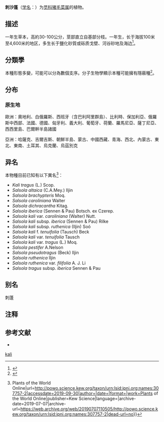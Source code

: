 {{Speciesbox
| name = 刺沙蓬
| status = 
| status_system = 
| image = 20150920Kali tragus5.jpg
| genus = Salsola
| species = tragus
| authority = L.
| subdivision_ranks =
| subdivision =
| synonyms =
見內文
}}

'''刺沙蓬'''（[[学名|学名]]：{{lang|la|''Salsola tragus''}}）为[[苋科|苋科]][[猪毛菜属|猪毛菜属]]的植物。

== 描述 ==
一年生草本，高約30-100公分，莖部直立自基部分枝。一年生，长于海拔100米至4,600米的地区，多生长于鹽化砂質或砾质戈壁、河谷砂地及海边<ref>{{Cite book|chapter=Salsola tragus|url=https://www.worldcat.org/oclc/221776525|publisher=Science Press|date=|location=Beijing|isbn=0915279347|oclc=221776525|last=中國科學院|last2=Raven, Peter H. (Peter Hamilton), 1936-|last3=Missouri Botanical Garden|title=Flora of China|first=|year=1994-2013|pages=411}}</ref>。

== 分類學 ==
本種形態多變，可能可以分為數個支序。分子生物學顯示本種可能擁有隱蔽種<ref>{{Cite journal|title=Molecular markers indicate two cryptic, genetically divergent populations of Russian thistle (Salsola tragus) in California|url=https://www.nrcresearchpress.com/doi/abs/10.1139/b99-160|last=Ryan|first=Frederick J|last2=Ayres|first2=Debra R|date=2000-03-07|journal=Canadian Journal of Botany|issue=1|doi=10.1139/b99-160|volume=78|pages=59–67|issn=0008-4026}}</ref>。

== 分布 ==

=== 原生地 ===
歐洲：奧地利、白俄羅斯、西班牙（含巴利阿里群島）、比利時、保加利亞、俄羅斯中西部、法國、德國、匈牙利、義大利、葡萄牙、荷蘭、羅馬尼亞、薩丁尼亞、西西里島、巴爾幹半島諸國

亞洲：哈薩克、吉爾吉斯、朝鮮半島、蒙古、中國西藏、青海、西北、內蒙古、東北、東南、土耳其、烏克蘭、烏茲別克

== 异名 ==
本物種目前已知有以下異名<ref>{{Cite web|title=Salsola tragus L. {{!}} Plants of the World Online|url=http://powo.science.kew.org/taxon/urn:lsid:ipni.org:names:307757-2|accessdate=2019-09-30|author=|date=|format=|work=Plants of the World Online|publisher=Kew Science|language=|archive-date=2019-07-07|archive-url=https://web.archive.org/web/20190707110505/http://powo.science.kew.org/taxon/urn:lsid:ipni.org:names:307757-2|dead-url=no}}</ref>：

* ''Kali tragus'' (L.) Scop.
* ''Salsola altaica'' (C.A.Mey.) Iljin
* ''Salsola brachypteris'' Moq.
* ''Salsola caroliniana'' Walter
* ''Salsola dichracantha'' Kitag.
* ''Salsola iberica'' (Sennen & Pau) Botsch. ex Czerep.
* ''Salsola kali'' var. ''caroliniana'' (Walter) Nutt.
* ''Salsola kali'' subsp. ''iberica'' (Sennen & Pau) Rilke
* ''Salsola kali'' subsp. ''ruthenica'' (Iljin) Soó
* ''Salsola kali'' f. ''tenuifolia'' (Tausch) Beck
* ''Salsola kali'' var. ''tenuifolia'' Tausch
* ''Salsola kali'' var. ''tragus'' (L.) Moq.
* ''Salsola pestifer'' A.Nelson
* ''Salsola pseudotragus'' (Beck) Iljin
* ''Salsola ruthenica'' Iljin
* ''Salsola ruthenica'' var. ''filifolia'' A. J. Li
* ''Salsola tragus'' subsp. ''iberica'' Sennen & Pau

== 别名 ==
刺蓬

==注释==
<div class="references-small">{{Reflist}}

==参考文献==
* {{cite web| url =http://www.bioinfo.cn/db05/KmzwSpecies.php?action=view&id=2809| title =刺沙蓬（原变种）| work =《中国高等植物数据库全库》| publisher =中国科学院微生物研究所| author =昆明植物研究所| accessdate =2009-02-23| deadurl =yes| archiveurl =https://web.archive.org/web/20160305014255/http://www.bioinfo.cn/db05/KmzwSpecies.php?action=view&id=2809| archivedate =2016-03-05}}

{{Taxonbar|from=Q1754334}}

{{DEFAULTSORT:Salsola kali}}
[[Category:猪毛菜属|kali]]
